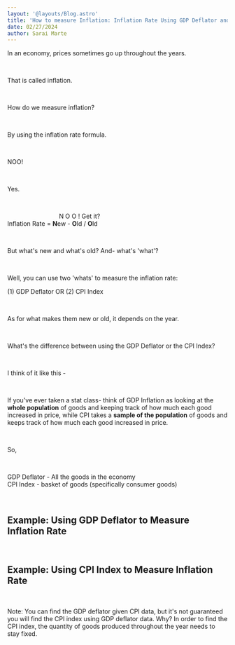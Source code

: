 ```yaml
---
layout: '@layouts/Blog.astro'
title: 'How to measure Inflation: Inflation Rate Using GDP Deflator and CPI  (Application of Nominal and Real GDP)'
date: 02/27/2024
author: Sarai Marte
---
```


<span style= "font-family: var(--primaryFont);">

In an economy, prices sometimes go up throughout the years.

&nbsp;&nbsp;&nbsp;&nbsp;

That is called inflation.

&nbsp;&nbsp;&nbsp;&nbsp;

How do we measure inflation?

&nbsp;&nbsp;&nbsp;&nbsp;

By using the inflation rate formula.

&nbsp;&nbsp;&nbsp;&nbsp;

NOO!

&nbsp;&nbsp;&nbsp;&nbsp;

Yes.

&nbsp;&nbsp;&nbsp;&nbsp;

&nbsp;&nbsp;&nbsp;&nbsp;
&nbsp;&nbsp;&nbsp;&nbsp;
&nbsp;&nbsp;&nbsp;&nbsp;
&nbsp;&nbsp;&nbsp;&nbsp;
&nbsp;&nbsp;&nbsp;&nbsp;
&nbsp;&nbsp;&nbsp;&nbsp;
                N      O     O ! Get it?            
Inflation Rate = **N**ew - **O**ld / **O**ld 

&nbsp;&nbsp;&nbsp;&nbsp;

But what's new and what's old? And- what's 'what'?

&nbsp;&nbsp;&nbsp;&nbsp;

Well, you can use two 'whats' to measure the inflation rate: 

(1) GDP Deflator OR 
(2) CPI Index

&nbsp;&nbsp;&nbsp;&nbsp;

As for what makes them new or old, it depends on the year.

&nbsp;&nbsp;&nbsp;&nbsp;

What's the difference between using the GDP Deflator or the CPI Index?

&nbsp;&nbsp;&nbsp;&nbsp;

I think of it like this -

&nbsp;&nbsp;&nbsp;&nbsp;

If you've ever taken a stat class- think of GDP Inflation as looking at the **whole population** of goods and keeping track of how much each good increased in price, while CPI takes a **sample of the population** of goods and keeps track of how much each good increased in price.

&nbsp;&nbsp;&nbsp;&nbsp;

So, 

&nbsp;&nbsp;&nbsp;&nbsp;

GDP Deflator - All the goods in the economy    
CPI Index -    basket of goods (specifically consumer goods) 
 

&nbsp;&nbsp;&nbsp;&nbsp;

## Example: Using GDP Deflator to Measure Inflation Rate

&nbsp;&nbsp;&nbsp;&nbsp;


## Example: Using CPI Index to Measure Inflation Rate


&nbsp;&nbsp;&nbsp;&nbsp;

Note: You can find the GDP deflator given CPI data, but it's not guaranteed you will find the CPI index using GDP deflator data. Why? In order to find the CPI index, the quantity of goods produced throughout the year needs to stay fixed. 

&nbsp;&nbsp;&nbsp;&nbsp;

</span>